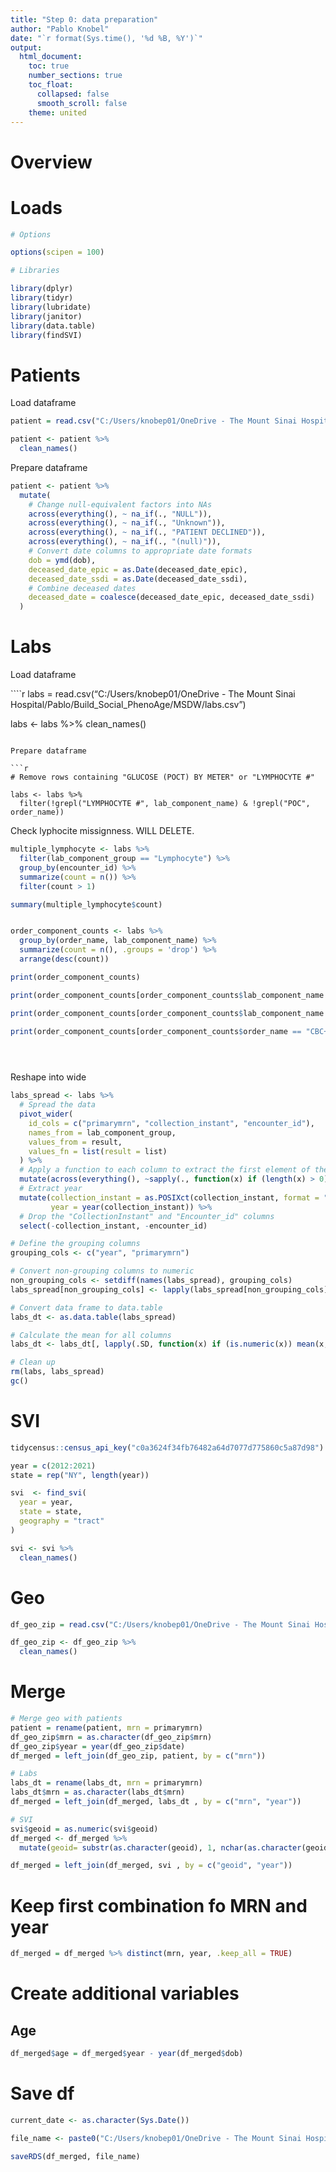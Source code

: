 ```yaml
---
title: "Step 0: data preparation"
author: "Pablo Knobel"
date: "`r format(Sys.time(), '%d %B, %Y')`"
output:
  html_document:
    toc: true
    number_sections: true
    toc_float:
      collapsed: false
      smooth_scroll: false
    theme: united
---
```


# Overview

# Loads

```r

# Options

options(scipen = 100)

# Libraries

library(dplyr)
library(tidyr)
library(lubridate)
library(janitor)
library(data.table)
library(findSVI)

```

# Patients

Load dataframe

```r

patient = read.csv("C:/Users/knobep01/OneDrive - The Mount Sinai Hospital/Pablo/Build_Social_PhenoAge/MSDW/patient.csv")

patient <- patient %>%
  clean_names()

```

Prepare dataframe

```r

patient <- patient %>%
  mutate(
    # Change null-equivalent factors into NAs
    across(everything(), ~ na_if(., "NULL")),
    across(everything(), ~ na_if(., "Unknown")),
    across(everything(), ~ na_if(., "PATIENT DECLINED")),
    across(everything(), ~ na_if(., "(null)")),
    # Convert date columns to appropriate date formats
    dob = ymd(dob), 
    deceased_date_epic = as.Date(deceased_date_epic),
    deceased_date_ssdi = as.Date(deceased_date_ssdi),
    # Combine deceased dates
    deceased_date = coalesce(deceased_date_epic, deceased_date_ssdi)
  )


```

# Labs

Load dataframe

````r

labs = read.csv("C:/Users/knobep01/OneDrive - The Mount Sinai Hospital/Pablo/Build_Social_PhenoAge/MSDW/labs.csv")

labs <- labs %>%
  clean_names()

```

Prepare dataframe 

```r

# Remove rows containing "GLUCOSE (POCT) BY METER" or "LYMPHOCYTE #"

labs <- labs %>%
  filter(!grepl("LYMPHOCYTE #", lab_component_name) & !grepl("POC", order_name))

```

Check lyphocite missignness. WILL DELETE.

```r

multiple_lymphocyte <- labs %>%
  filter(lab_component_group == "Lymphocyte") %>%
  group_by(encounter_id) %>%
  summarize(count = n()) %>%
  filter(count > 1)

summary(multiple_lymphocyte$count)


order_component_counts <- labs %>%
  group_by(order_name, lab_component_name) %>%
  summarize(count = n(), .groups = 'drop') %>%
  arrange(desc(count))

print(order_component_counts)

print(order_component_counts[order_component_counts$lab_component_name == "LYMPHOCYTE %",])

print(order_component_counts[order_component_counts$lab_component_name == "WHITE BLOOD CELL",])

print(order_component_counts[order_component_counts$order_name == "CBC+PLATELET",])


	


```

Reshape into wide 

```r

labs_spread <- labs %>%
  # Spread the data
  pivot_wider(
    id_cols = c("primarymrn", "collection_instant", "encounter_id"),
    names_from = lab_component_group,
    values_from = result,
    values_fn = list(result = list)
  ) %>%
  # Apply a function to each column to extract the first element of the list
  mutate(across(everything(), ~sapply(., function(x) if (length(x) > 0) x[[1]] else NA))) %>%
  # Extract year 
  mutate(collection_instant = as.POSIXct(collection_instant, format = "%Y-%m-%d %H:%M:%S"),
         year = year(collection_instant)) %>%
  # Drop the "CollectionInstant" and "Encounter_id" columns
  select(-collection_instant, -encounter_id)

# Define the grouping columns
grouping_cols <- c("year", "primarymrn")

# Convert non-grouping columns to numeric
non_grouping_cols <- setdiff(names(labs_spread), grouping_cols)
labs_spread[non_grouping_cols] <- lapply(labs_spread[non_grouping_cols], as.numeric)

# Convert data frame to data.table
labs_dt <- as.data.table(labs_spread)

# Calculate the mean for all columns
labs_dt <- labs_dt[, lapply(.SD, function(x) if (is.numeric(x)) mean(x, na.rm = TRUE) else x), by = grouping_cols]

# Clean up
rm(labs, labs_spread)
gc()

```

# SVI

```r

tidycensus::census_api_key("c0a3624f34fb76482a64d7077d775860c5a87d98")

year = c(2012:2021)
state = rep("NY", length(year))

svi  <- find_svi(
  year = year,
  state = state,
  geography = "tract"
) 

svi <- svi %>%
  clean_names()

```

# Geo

```r

df_geo_zip = read.csv("C:/Users/knobep01/OneDrive - The Mount Sinai Hospital/Pablo/Build_Social_PhenoAge/MSDW/ProcesedFiles/df_geo_block.csv", )

df_geo_zip <- df_geo_zip %>%
  clean_names()

```

# Merge

```r

# Merge geo with patients
patient = rename(patient, mrn = primarymrn)
df_geo_zip$mrn = as.character(df_geo_zip$mrn)
df_geo_zip$year = year(df_geo_zip$date)
df_merged = left_join(df_geo_zip, patient, by = c("mrn"))

# Labs
labs_dt = rename(labs_dt, mrn = primarymrn)
labs_dt$mrn = as.character(labs_dt$mrn)
df_merged = left_join(df_merged, labs_dt , by = c("mrn", "year")) 

# SVI
svi$geoid = as.numeric(svi$geoid)
df_merged <- df_merged %>%
  mutate(geoid= substr(as.character(geoid), 1, nchar(as.character(geoid)) - 1))

df_merged = left_join(df_merged, svi , by = c("geoid", "year")) 

```

# Keep first combination fo MRN and year 

```r

df_merged = df_merged %>% distinct(mrn, year, .keep_all = TRUE) 

```

# Create additional variables

## Age

```r

df_merged$age = df_merged$year - year(df_merged$dob)

```

# Save df

```r

current_date <- as.character(Sys.Date())

file_name <- paste0("C:/Users/knobep01/OneDrive - The Mount Sinai Hospital/Pablo/Build_Social_PhenoAge/MSDW/ProcesedFiles/svi_pheno_after_prep", current_date, ".rds")

saveRDS(df_merged, file_name)

```